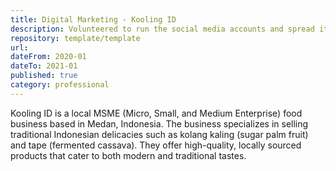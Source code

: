 ```yaml
---
title: Digital Marketing - Kooling ID
description: Volunteered to run the social media accounts and spread its digital marketing efforts.
repository: template/template
url: 
dateFrom: 2020-01
dateTo: 2021-01
published: true
category: professional
---
```



Kooling ID is a local MSME (Micro, Small, and Medium Enterprise) food business based in Medan, Indonesia. The business specializes in selling traditional Indonesian delicacies such as kolang kaling (sugar palm fruit) and tape (fermented cassava). They offer high-quality, locally sourced products that cater to both modern and traditional tastes.
